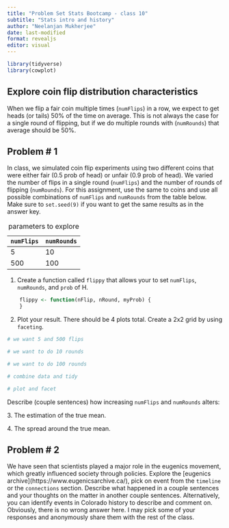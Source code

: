 ```yaml
---
title: "Problem Set Stats Bootcamp - class 10"
subtitle: "Stats intro and history"
author: "Neelanjan Mukherjee"
date: last-modified
format: revealjs
editor: visual
---
```


```r
library(tidyverse)
library(cowplot)
```

## Explore coin flip distribution characteristics

When we flip a fair coin multiple times (`numFlips`) in a row, we expect to get heads (or tails) 50% of the time on average. This is not always the case for a single round of flipping, but if we do multiple rounds with (`numRounds`) that average should be 50%.

## Problem \# 1

In class, we simulated coin flip experiments using two different coins that were either fair (0.5 prob of head) or unfair (0.9 prob of head). We varied the number of flips in a single round (`numFlips`) and the number of rounds of flipping (`numRounds`). For this assignment, use the same to coins and use all possible combinations of `numFlips` and `numRounds` from the table below. Make sure to `set.seed(9)` if you want to get the same results as in the answer key.

| `numFlips` | `numRounds` |
|------------|-------------|
| 5          | 10          |
| 500        | 100         |

: parameters to explore

1.  Create a function called `flippy` that allows your to set `numFlips`, `numRounds`, and `prob` of H.

```r

    flippy <- function(nFlip, nRound, myProb) {
    }

```

2.  Plot your result. There should be 4 plots total. Create a 2x2 grid by using `faceting`.

```r

# we want 5 and 500 flips

# we want to do 10 rounds

# we want to do 100 rounds

# combine data and tidy

# plot and facet


```

Describe (couple sentences) how increasing `numFlips` and `numRounds` alters:

3\. The estimation of the true mean.

4\. The spread around the true mean.

## Problem \# 2

We have seen that scientists played a major role in the eugenics movement, which greatly influenced society through policies. Explore the \[eugenics archive\](https://www.eugenicsarchive.ca/), pick on event from the `timeline` or the `connections` section. Describe what happened in a couple sentences and your thoughts on the matter in another couple sentences. Alternatively, you can identify events in Colorado history to describe and comment on. Obviously, there is no wrong answer here. I may pick some of your responses and anonymously share them with the rest of the class.
